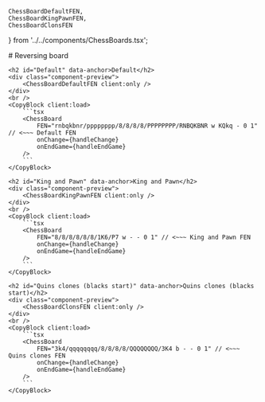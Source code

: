 ---
---
    ChessBoardDefaultFEN, 
    ChessBoardKingPawnFEN, 
    ChessBoardClonsFEN 
} from '../../components/ChessBoards.tsx';

<LayoutDocs active="/examples/customFen">
    # Reversing board

    <h2 id="Default" data-anchor>Default</h2>
    <div class="component-preview">
        <ChessBoardDefaultFEN client:only />
    </div>
    <br />
    <CopyBlock client:load>
        ```tsx
        <ChessBoard 
            FEN="rnbqkbnr/pppppppp/8/8/8/8/PPPPPPPP/RNBQKBNR w KQkq - 0 1" // <~~~ Default FEN
            onChange={handleChange}
            onEndGame={handleEndGame}
        />
        ```
    </CopyBlock>

    <h2 id="King and Pawn" data-anchor>King and Pawn</h2>
    <div class="component-preview">
        <ChessBoardKingPawnFEN client:only />
    </div>
    <br />
    <CopyBlock client:load>
        ```tsx
        <ChessBoard 
            FEN="8/8/8/8/8/8/1K6/P7 w - - 0 1" // <~~~ King and Pawn FEN
            onChange={handleChange}
            onEndGame={handleEndGame}
        />
        ```
    </CopyBlock>

    <h2 id="Quins clones (blacks start)" data-anchor>Quins clones (blacks start)</h2>
    <div class="component-preview">
        <ChessBoardClonsFEN client:only />
    </div>
    <br />
    <CopyBlock client:load>
        ```tsx
        <ChessBoard 
            FEN="3k4/qqqqqqqq/8/8/8/8/QQQQQQQQ/3K4 b - - 0 1" // <~~~ Quins clones FEN
            onChange={handleChange}
            onEndGame={handleEndGame}
        />
        ```
    </CopyBlock>
</LayoutDocs>